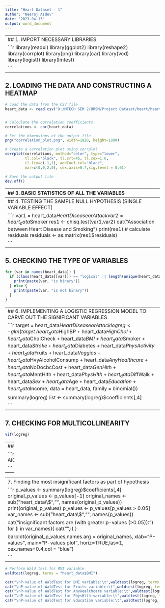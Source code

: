 ---
title: "Heart Dataset - 1"
author: "Neeraj Asdev"
date: "2023-04-13"
output: word_document
---

---------------------------------------------------------------------------------------------------------------
## 1. IMPORT NECESSARY LIBRARIES

```{r}

library(readxl)
library(ggplot2)
library(reshape2)
library(corrplot)
library(png)
library(car)
library(vcd)
library(logistf)
library(lmtest)

```



---------------------------------------------------------------------------------------------------------------

## 2. LOADING THE DATA AND CONSTRUCTING A HEATMAP

```{r}
# Load the data from the CSV file
heart_data <- read.csv("D:/MTECH SEM 2/BRSM/Project Dataset/heart/heart.csv")


# Calculate the correlation coefficients
correlations <- cor(heart_data)

# Set the dimensions of the output file
png("correlation_plot.png", width=1920, height=1080)

# Create a correlation plot using corrplot
corrplot(correlations, method="color", type="lower", 
         tl.col="black", tl.srt=45, tl.cex=1.0, 
         cl.lim=c(-1,1), addCoef.col="black", 
         mar=c(0,0,2,0), cex.axis=0.7,sig.level = 0.01)

# Save the output file
dev.off()


```



---------------------------------------------------------------------------------------------------------------
## 3. BASIC STATISTICS OF ALL THE VARIABLES

```{r}

summary(heart_data)


```



---------------------------------------------------------------------------------------------------------------
## 4. TESTING THE SAMPLE NULL HYPOTHESIS (SINGLE VARIABLE EFFECT)

```{r}


var1 = heart_data$HeartDiseaseorAttack
var2 = heart_data$Smoker
res1 <- chisq.test(var1,var2)
cat("Association between Heart Disease and Smoking\n")
print(res1)
# calculate residuals
residuals <- as.matrix(res1$residuals)


```


---------------------------------------------------------------------------------------------------------------
## 5. CHECKING THE TYPE OF VARIABLES

```{r}
for (var in names(heart_data)) {
  if (class(heart_data[[var]]) == "logical" || length(unique(heart_data[[var]])) == 2) {
    print(paste(var, "is binary"))
  } else {
    print(paste(var, "is not binary"))
  }
}
```





----------------------------------------------------------------------------------------------------------------
## 6. IMPLEMENTING A LOGISTIC REGRESSION MODEL TO CARVE OUT THE SIGNIFICANT VARIABLES

```{r}

target = heart_data$HeartDiseaseorAttack
logreg <- glm(target ~ heart_data$HighBP + heart_data$HighChol + heart_data$CholCheck + heart_data$BMI + heart_data$Smoker + heart_data$Stroke + heart_data$Diabetes + heart_data$PhysActivity + heart_data$Fruits + heart_data$Veggies + heart_data$HvyAlcoholConsump + heart_data$AnyHealthcare + heart_data$NoDocbcCost + heart_data$GenHlth + heart_data$MentHlth + heart_data$PhysHlth + heart_data$DiffWalk + heart_data$Sex + heart_data$Age + heart_data$Education + heart_data$Income, data = heart_data, family = binomial())

summary(logreg)
list <- summary(logreg)$coefficients[,4]



```


---

## 7. CHECKING FOR MULTICOLLINEARITY

```{r}

vif(logreg)


```


---
## 8.   AIC

```{r}

AIC(logreg)


```




---



---------------------------------------------------------------------------------------------------------------
7. Finding the most insignificant factors as part of hypothesis



```{r,collapse=TRUE}

p_values <- summary(logreg)$coefficients[,4]
original_p_values <- p_values[-1]
original_names <- sub("heart_data\\$", "", names(original_p_values))
print(original_p_values)
p_values <- p_values[p_values > 0.05]
var_names <- sub("heart_data\\$", "", names(p_values))

cat("\nThe insignificant factors are (with greater p-values (>0.05)):\n")
for (i in var_names){
  cat("\n",i)
}

barplot(original_p_values,names.arg = original_names, xlab="P-values", main="P-values plot", horiz=TRUE,las=1, cex.names=0.4,col = "blue")


```


---


```{r}

# Perform Wald test for BMI variable
waldtest(logreg, terms = "heart_data$BMI")

cat("\nP-value of WaldTest for BMI variable:\t",waldtest(logreg, terms = "heart_data$BMI")$Pr[2])
cat("\nP-value of WaldTest for Fruits variable:\t",waldtest(logreg, terms = "heart_data$Fruits")$Pr[2])
cat("\nP-value of WaldTest for AnyHealthcare variable:\t",waldtest(logreg, terms = "heart_data$AnyHealthcare")$Pr[2])
cat("\nP-value of WaldTest for PhysHlth variable:\t",waldtest(logreg, terms = "heart_data$PhysHlth")$Pr[2])
cat("\nP-value of WaldTest for Education variable:\t",waldtest(logreg, terms = "heart_data$Education")$Pr[2])


```





